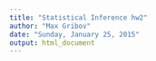 ```yaml
---
title: "Statistical Inference hw2"
author: "Max Gribov"
date: "Sunday, January 25, 2015"
output: html_document
---
```


